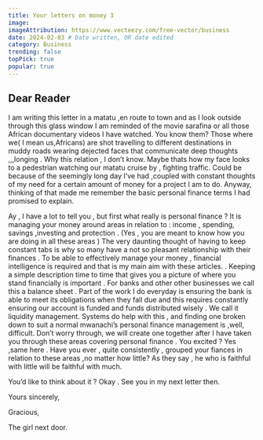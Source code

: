 ```yaml
---
title: Your letters on money 3
image: 
imageAttribution: https://www.vecteezy.com/free-vector/business
date: 2024-02-03 # Date written, OR date edited
category: Business
trending: false 
topPick: true
popular: true
---
```




## Dear Reader

I am writing this letter in a matatu ,en route to town and as I look outside through this glass window I am reminded of the movie sarafina or all those African documentary videos I have watched. You know them? Those where we( I mean us,Africans) are shot travelling to different destinations in muddy roads wearing dejected faces that communicate deep thoughts ,,,longing . Why this relation , I don’t know. Maybe thats how my face looks to a pedestrian watching our matatu cruise by , fighting traffic. Could be because of the seemingly long day I’ve had ,coupled with constant thoughts of my need for a certain amount of money for a project I am to do. Anyway, thinking of that made me remember the basic personal finance terms I had promised to explain.

Ay , I have a lot to tell you , but first what really is personal finance ? It is managing your money around areas in relation to : income , spending, savings ,investing and protection . (Yes , you are meant to know how you are doing in all these areas ) The very daunting thought of having to keep constant tabs is why so many have a not so pleasant relationship with their finances . To be able to effectively manage your money , financial intelligence is required and that is my main aim with these articles.
.
Keeping a simple description time to time that gives you a picture of where you stand financially is important . For banks and other other businesses we call this a balance sheet . Part of the work I do everyday is ensuring the bank is able to meet its obligations when they fall due and this requires constantly ensuring our account is funded and funds distributed wisely . We call it liquidity management. Systems do help with this , and finding one broken down to suit a normal mwanachi’s personal finance management is ,well, difficult. Don’t worry through, we will create one together after I have taken you through these areas covering personal finance . You excited ? Yes ,same here . Have you ever , quite consistently , grouped your fiances in relation to these areas ,no matter how little? As they say , he who is faithful with little will be faithful with much.


You’d like to think about it ? Okay . See you in my next letter then.

Yours sincerely,

Gracious,

The girl next door.


